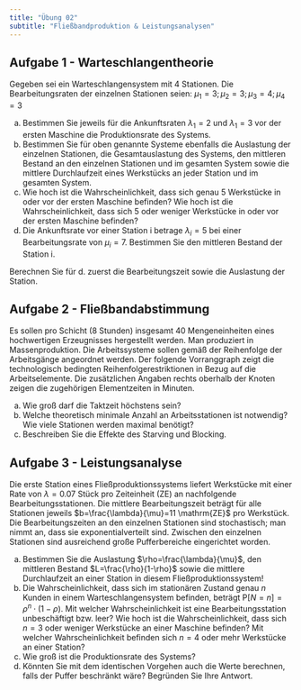 ```yaml
---
title: "Übung 02"
subtitle: "Fließbandproduktion & Leistungsanalysen"
---
```


## Aufgabe 1 - Warteschlangentheorie

Gegeben sei ein Warteschlangensystem mit 4 Stationen. Die Bearbeitungsraten der einzelnen Stationen seien: $\mu_{1}=3 ; \mu_{2}=3 ; \mu_{3}=4 ; \mu_{4}=3$

a) Bestimmen Sie jeweils für die Ankunftsraten $\lambda_{1}=2$ und $\lambda_{1}=3$ vor der ersten Maschine die Produktionsrate des Systems.
b) Bestimmen Sie für oben genannte Systeme ebenfalls die Auslastung der einzelnen Stationen, die Gesamtauslastung des Systems, den mittleren Bestand an den einzelnen Stationen und im gesamten System sowie die mittlere Durchlaufzeit eines Werkstücks an jeder Station und im gesamten System.
c) Wie hoch ist die Wahrscheinlichkeit, dass sich genau 5 Werkstücke in oder vor der ersten Maschine befinden? Wie hoch ist die Wahrscheinlichkeit, dass sich 5 oder weniger Werkstücke in oder vor der ersten Maschine befinden?
d) Die Ankunftsrate vor einer Station i betrage $\lambda_{i}=5$ bei einer Bearbeitungsrate von $\mu_{i}=7$. Bestimmen Sie den mittleren Bestand der Station i.

:::{.callout-tip}
Berechnen Sie für d. zuerst die Bearbeitungszeit sowie die Auslastung der Station.
:::

## Aufgabe 2 - Fließbandabstimmung

Es sollen pro Schicht (8 Stunden) insgesamt 40 Mengeneinheiten eines hochwertigen Erzeugnisses hergestellt werden. Man produziert in Massenproduktion. Die Arbeitssysteme sollen gemäß der Reihenfolge der Arbeitsgänge angeordnet werden. Der folgende Vorranggraph zeigt die technologisch bedingten Reihenfolgerestriktionen in Bezug auf die Arbeitselemente. Die zusätzlichen Angaben rechts oberhalb der Knoten zeigen die zugehörigen Elementzeiten in Minuten.

a) Wie groß darf die Taktzeit höchstens sein?
b) Welche theoretisch minimale Anzahl an Arbeitsstationen ist notwendig? Wie viele Stationen werden maximal benötigt?
c) Beschreiben Sie die Effekte des Starving und Blocking.

## Aufgabe 3 - Leistungsanalyse

Die erste Station eines Fließproduktionssystems liefert Werkstücke mit einer Rate von $\lambda=0.07$ Stück pro Zeiteinheit (ZE) an nachfolgende Bearbeitungsstationen. Die mittlere Bearbeitungszeit beträgt für alle Stationen jeweils $b=\frac{\lambda}{\mu}=11 \mathrm{ZE}$ pro Werkstück. Die Bearbeitungszeiten an den einzelnen Stationen sind stochastisch; man nimmt an, dass sie exponentialverteilt sind. Zwischen den einzelnen Stationen sind ausreichend große Pufferbereiche eingerichtet worden.

a) Bestimmen Sie die Auslastung $\rho=\frac{\lambda}{\mu}$, den mittleren Bestand $L=\frac{\rho}{1-\rho}$ sowie die mittlere Durchlaufzeit an einer Station in diesem Fließproduktionssystem!
b) Die Wahrscheinlichkeit, dass sich im stationären Zustand genau $n$ Kunden in einem Warteschlangensystem befinden, beträgt $\mathrm{P}[N=n]=\rho^{n} \cdot(1-\rho)$. Mit welcher Wahrscheinlichkeit ist eine Bearbeitungsstation unbeschäftigt bzw. leer? Wie hoch ist die Wahrscheinlichkeit, dass sich $n=3$ oder weniger Werkstücke an einer Maschine befinden? Mit welcher Wahrscheinlichkeit befinden sich $n=4$ oder mehr Werkstücke an einer Station?
c) Wie groß ist die Produktionsrate des Systems?
d) Könnten Sie mit dem identischen Vorgehen auch die Werte berechnen, falls der Puffer beschränkt wäre? Begründen Sie Ihre Antwort.
